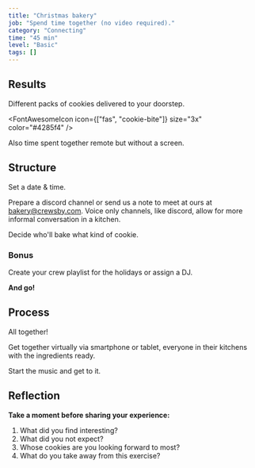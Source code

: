 ```yaml
---
title: "Christmas bakery"
job: "Spend time together (no video required)."
category: "Connecting"
time: "45 min"
level: "Basic"
tags: []
---
```


## Results

Different packs of cookies delivered to your doorstep.

<FontAwesomeIcon icon={["fas", "cookie-bite"]} size="3x" color="#4285f4" />

Also time spent together remote but without a screen.

## Structure

Set a date & time.

Prepare a discord channel or send us a note to meet at ours at [bakery@crewsby.com](mailto:bakery@crewsby.com).
Voice only channels, like discord, allow for more informal conversation in a kitchen.

Decide who'll bake what kind of cookie.

### Bonus

Create your crew playlist for the holidays or assign a DJ.

**And go!**

## Process

All together!

Get together virtually via smartphone or tablet, everyone in their kitchens with the ingredients ready.

Start the music and get to it.

## Reflection

**Take a moment before sharing your experience:**

1. What did you find interesting?
2. What did you not expect?
3. Whose cookies are you looking forward to most?
4. What do you take away from this exercise?

